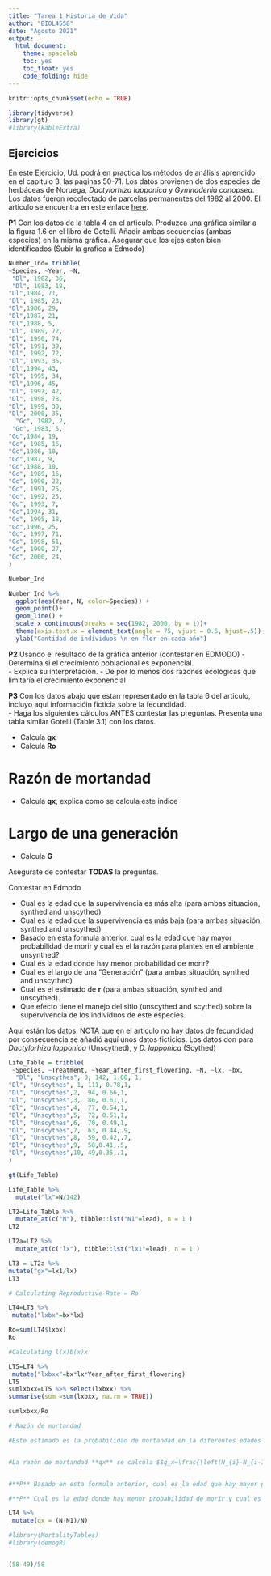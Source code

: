 ```yaml
---
title: "Tarea_1_Historia_de_Vida"
author: "BIOL4558"
date: "Agosto 2021"
output: 
  html_document: 
    theme: spacelab
    toc: yes
    toc_float: yes
    code_folding: hide
---
```


```r
knitr::opts_chunk$set(echo = TRUE)
```

```r
library(tidyverse)
library(gt)
#library(kableExtra)
```



## Ejercicios

En este Ejercicio, Ud. podrá en practica los métodos de análisis aprendido en el capitulo 3, las paginas 50-71.  Los datos provienen de dos especies de herbáceas de Noruega, *Dactylorhiza lapponica* y *Gymnadenia conopsea*.   Los datos fueron recolectado de parcelas permanentes del 1982 al 2000.  El articulo se encuentra en este enlace [here](PDF/Oien.pdf).  

**P1** Con los datos de la tabla 4 en el articulo.  Produzca una gráfica similar a la figura 1.6 en el libro de Gotelli. Añadir ambas secuencias (ambas especies) en la misma gráfica. Asegurar que los ejes esten bien identificados (Subir la grafica a Edmodo)

```r

Number_Ind= tribble(
~Species, ~Year, ~N,
 "Dl", 1982, 36,
 "Dl", 1983, 18,
"Dl",1984, 71,
"Dl", 1985, 23,
"Dl",1986, 29,
"Dl",1987, 21,
"Dl",1988, 5,
"Dl", 1989, 72,
"Dl", 1990, 74,
"Dl", 1991, 39,
"Dl", 1992, 72,
"Dl", 1993, 35,
"Dl",1994, 43,
"Dl", 1995, 34,
"Dl",1996, 45,
"Dl", 1997, 42,
"Dl", 1998, 78,
"Dl", 1999, 30,
"Dl", 2000, 35,
  "Gc", 1982, 2,
 "Gc", 1983, 5,
"Gc",1984, 19,
"Gc", 1985, 16,
"Gc",1986, 10,
"Gc",1987, 9,
"Gc",1988, 10,
"Gc", 1989, 16,
"Gc", 1990, 22,
"Gc", 1991, 25,
"Gc", 1992, 25,
"Gc", 1993, 7,
"Gc",1994, 31,
"Gc", 1995, 18,
"Gc",1996, 25,
"Gc", 1997, 71,
"Gc", 1998, 51,
"Gc", 1999, 27,
"Gc", 2000, 24,
)
``` 

```r
Number_Ind

Number_Ind %>% 
  ggplot(aes(Year, N, color=Species)) +
  geom_point()+
  geom_line() +
  scale_x_continuous(breaks = seq(1982, 2000, by = 1))+
  theme(axis.text.x = element_text(angle = 75, vjust = 0.5, hjust=.5))+
  ylab("Cantidad de individuos \n en flor en cada año")
```



**P2** Usando el resultado de la gráfica anterior  (contestar en EDMODO)
 - Determina si el crecimiento poblacional es exponencial.  
 - Explica su interpretación.
 - De por lo menos dos razones ecológicas que limitaría el crecimiento exponencial

**P3** Con los datos abajo que estan representado en la tabla 6 del articulo, incluyo aqui informacióin ficticia sobre la fecundidad.  
 - Haga los siguientes cálculos ANTES contestar las preguntas. Presenta una tabla similar  Gotelli (Table 3.1) con  los datos.
 
 - Calcula **gx**
 - Calcula **Ro**
 
# Razón de mortandad
 - Calcula **qx**, explica como se calcula este indice
 
# Largo de una generación
 - Calcula **G**
 
 Asegurate de contestar **TODAS** la preguntas. 
 
 Contestar en Edmodo
 
 - Cual es la edad que la supervivencia es más alta (para ambas situación, synthed and unscythed)
 - Cual es la edad que la supervivencia es más baja (para ambas situación, synthed and unscythed)
 - Basado en esta formula anterior, cual es la edad que hay mayor probabilidad de morir y cual es el la razón para plantes en el ambiente unsynthed? 
- Cual es la edad donde hay menor probabilidad de morir?
 - Cual es el largo de una "Generación" (para ambas situación, synthed and unscythed)
 - Cual es el estimado de **r** (para ambas situación, synthed and unscythed).
 - Que efecto tiene el manejo del sitio (unscythed and scythed) sobre la supervivencia de los individuos de este especies.  
 
 
 


Aquí están los datos.  NOTA que en el articulo no hay datos de fecundidad por consecuencia se añadió aquí unos datos ficticios.  Los datos don para *Dactylorhiza lapponica* (Unscythed), y *D. lapponica* (Scythed)


```r
Life_Table = tribble(
 ~Species, ~Treatment, ~Year_after_first_flowering, ~N, ~lx, ~bx,
  "Dl", "Unscythes", 0, 142, 1.00, 1,
"Dl", "Unscythes", 1, 111, 0.78,1,
"Dl", "Unscythes",2,  94, 0.66,1,
"Dl", "Unscythes",3,  86, 0.61,1,
"Dl", "Unscythes",4,  77, 0.54,1,
"Dl", "Unscythes",5,  72, 0.51,1,
"Dl", "Unscythes",6,  70, 0.49,1,
"Dl", "Unscythes",7,  63, 0.44,.9,
"Dl", "Unscythes",8,  59, 0.42,.7,
"Dl", "Unscythes",9,  58,0.41,.5,
"Dl", "Unscythes",10, 49,0.35,.1,
)

gt(Life_Table)
```



```r
Life_Table %>% 
  mutate("lx"=N/142) 
```



```r
LT2=Life_Table %>% 
  mutate_at(c("N"), tibble::lst("N1"=lead), n = 1 )
LT2
```


```r
LT2a=LT2 %>% 
  mutate_at(c("lx"), tibble::lst("lx1"=lead), n = 1 )

LT3 = LT2a %>% 
mutate("gx"=lx1/lx)
LT3
```




```r
# Calculating Reproductive Rate = Ro

LT4=LT3 %>% 
 mutate("lxbx"=bx*lx)

Ro=sum(LT4$lxbx)
Ro
```







```r
#Calculating l(x)b(x)x

LT5=LT4 %>% 
 mutate("lxbxx"=bx*lx*Year_after_first_flowering)
LT5
sumlxbxx=LT5 %>% select(lxbxx) %>%
summarise(sum =sum(lxbxx, na.rm = TRUE))

```


```r
sumlxbxx/Ro
```

```r
# Razón de mortandad

#Este estimado es la probabilidad de mortandad en la diferentes edades del cohorte.  #Estima la probabilidad de morir a una edad especifica.  


#La razón de mortandad **qx** se calcula $$q_x=\frac{\left(N_{i}-N_{i-1}\right)}{N}$$ 


#**P** Basado en esta formula anterior, cual es la edad que hay mayor probabilidad de morir y cual es el la razón? 

#**P** Cual es la edad donde hay menor probabilidad de morir y cual es la razón?
```


```r
LT4 %>% 
 mutate(qx = (N-N1)/N)
```


```r
#library(MortalityTables)
#library(demogR)


(58-49)/58
```





